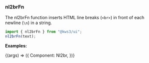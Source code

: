 
<Version />

<Meta title="Utils/2. Examples/2. Nl2br" />

### nl2brFn

The nl2brFn function inserts HTML line breaks (`<br>`) in front of each newline (`\n`) in a string.

```js
import { nl2brFn } from "@kws3/ui";
nl2brFn(text);
```

**Examples:**

<Story name="2. Nl2br" args={{}}>
  {(args) => ({
    Component: Nl2br,
  })}
</Story>
